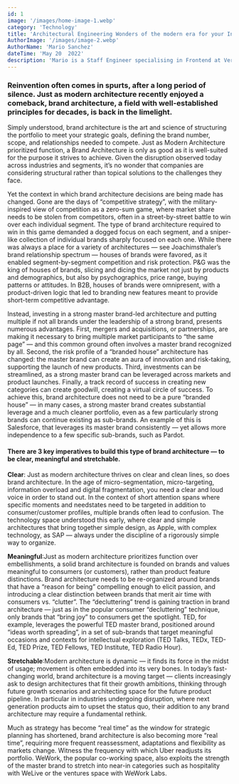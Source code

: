 ```yaml
---
id: 1
image: '/images/home-image-1.webp'
category: 'Technology'
title: 'Architectural Engineering Wonders of the modern era for your Inspiration'
AuthorImage: '/images/image-2.webp'
AuthorName: 'Mario Sanchez'
dateTime: 'May 20  2022'
description: 'Mario is a Staff Engineer specialising in Frontend at Vercel, as well as being a co-founder of Acme and the content management system Sanity. Prior to this, he was a Senior Engineer at Apple.'
---
```


### **Reinvention often comes in spurts, after a long period of silence. Just as modern architecture recently enjoyed a comeback, brand architecture, a field with well-established principles for decades, is back in the limelight.**

Simply understood, brand architecture is the art and science of structuring the portfolio
to meet your strategic goals, defining the brand number, scope, and relationships
needed to compete. Just as Modern Architecture prioritized function, a Brand Architecture
is only as good as it is well-suited for the purpose it strives to achieve. Given
the disruption observed today across industries and segments, it’s no wonder that
companies are considering structural rather than topical solutions to the challenges
they face.

Yet the context in which brand architecture decisions are being made has changed.
Gone are the days of “competitive strategy”, with the military-inspired view of competition
as a zero-sum game, where market share needs to be stolen from competitors, often
in a street-by-street battle to win over each individual segment. The type of brand
architecture required to win in this game demanded a dogged focus on each segment,
and a sniper-like collection of individual brands sharply focused on each one. While
there was always a place for a variety of architectures — see Joachimsthaler’s brand
relationship spectrum — houses of brands were favored, as it enabled segment-by-segment
competition and risk protection. P&G was the king of houses of brands, slicing and
dicing the market not just by products and demographics, but also by psychographics,
price range, buying patterns or attitudes. In B2B, houses of brands were omnipresent,
with a product-driven logic that led to branding new features meant to provide short-term
competitive advantage.

Instead, investing in a strong master brand-led architecture and putting multiple
if not all brands under the leadership of a strong brand, presents numerous advantages.
First, mergers and acquisitions, or partnerships, are making it necessary to bring
multiple market participants to “the same page” — and this common ground often involves
a master brand recognized by all. Second, the risk profile of a “branded house” architecture
has changed: the master brand can create an aura of innovation and risk-taking, supporting
the launch of new products. Third, investments can be streamlined, as a strong master
brand can be leveraged across markets and product launches. Finally, a track record
of success in creating new categories can create goodwill, creating a virtual circle
of success. To achieve this, brand architecture does not need to be a pure “branded
house” — in many cases, a strong master brand creates substantial leverage and a
much cleaner portfolio, even as a few particularly strong brands can continue existing
as sub-brands. An example of this is Salesforce, that leverages its master brand
consistently — yet allows more independence to a few specific sub-brands, such as
Pardot.

#### **There are 3 key imperatives to build this type of brand architecture — to be clear, meaningful and stretchable.**

**Clear**: Just as modern architecture thrives on clear and clean lines, so does
brand architecture. In the age of micro-segmentation, micro-targeting, information
overload and digital fragmentation, you need a clear and loud voice in order to stand
out. In the context of short attention spans where specific moments and needstates
need to be targeted in addition to consumer/customer profiles, multiple brands often
lead to confusion. The technology space understood this early, where clear and simple
architectures that bring together simple design, as Apple, with complex technology,
as SAP — always under the discipline of a rigorously simple way to organize.

**Meaningful**:Just as modern architecture prioritizes function over embellishments,
a solid brand architecture is founded on brands and values meaningful to consumers
(or customers), rather than product feature distinctions. Brand architecture needs
to be re-organized around brands that have a “reason for being” compelling enough
to elicit passion, and introducing a clear distinction between brands that merit
air time with consumers vs. “clutter”. The “decluttering” trend is gaining traction
in brand architecture — just as in the popular consumer “decluttering” technique,
only brands that “bring joy” to consumers get the spotlight. TED, for example, leverages
the powerful TED master brand, positioned around “ideas worth spreading”, in a set
of sub-brands that target meaningful occasions and contexts for intellectual exploration
(TED Talks, TEDx, TED-Ed, TED Prize, TED Fellows, TED Institute, TED Radio Hour).

**Stretchable**:Modern architecture is dynamic — it finds its force in the midst
of usage; movement is often embedded into its very bones. In today’s fast-changing
world, brand architecture is a moving target — clients increasingly ask to design
architectures that fit their growth ambitions, thinking through future growth scenarios
and architecting space for the future product pipeline. In particular in industries
undergoing disruption, where next generation products aim to upset the status quo,
their addition to any brand architecture may require a fundamental rethink.

Much as strategy has become “real time” as the window for strategic planning has shortened, brand architecture is also becoming more “real time”, requiring more frequent reassessment, adaptations and flexibility as markets change. Witness the frequency with which Uber readjusts its portfolio. WeWork, the popular co-working space, also exploits the strength of the master brand to stretch into near-in categories such as hospitality with WeLive or the ventures space with WeWork Labs.
